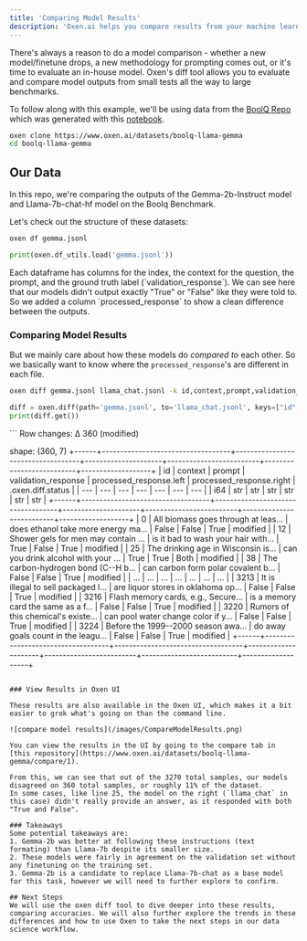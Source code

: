 ```yaml
---
title: 'Comparing Model Results'
description: 'Oxen.ai helps you compare results from your machine learning models.'
---
```


There's always a reason to do a model comparison - whether a new model/finetune drops, a new methodology for prompting comes out, or it's time to evaluate an in-house model. 
Oxen's diff tool allows you to evaluate and compare model outputs from small tests all the way to large benchmarks.

To follow along with this example, we'll be using data from the [BoolQ Repo](https://www.oxen.ai/datasets/boolq-llama-gemma) which was generated with this [notebook](https://www.oxen.ai/datasets/boolq-llama-gemma/file/main/gemma_llama_diff_setup.ipynb).


```bash
oxen clone https://www.oxen.ai/datasets/boolq-llama-gemma
cd boolq-llama-gemma
```

## Our Data
In this repo, we're comparing the outputs of the Gemma-2b-Instruct model and Llama-7b-chat-hf model on the Boolq Benchmark.

Let's check out the structure of these datasets:

<CodeGroup>

```bash CLI
oxen df gemma.jsonl
```

```python Python
print(oxen.df_utils.load('gemma.jsonl'))
```
</CodeGroup>
Each dataframe has columns for the index, the context for the question, the prompt, and the ground truth label (`validation_response`).
We can see here that our models didn't output exactly "True" or "False" like they were told to. So we added a column `processed_response` to show a clean difference between the outputs.

### Comparing Model Results

But we mainly care about how these models do _compared to_ each other. So we basically want to know where the `processed_response`'s are different in each file.
<CodeGroup>

```bash CLI
oxen diff gemma.jsonl llama_chat.jsonl -k id,context,prompt,validation_response -c processed_response
```

```python Python
diff = oxen.diff(path='gemma.jsonl', to='llama_chat.jsonl', keys=["id", "context", "prompt"], compares=['processed_response'])
print(diff.get())
```
</CodeGroup>
```
Row changes: 
   Δ 360 (modified)

shape: (360, 7)
+------+-----------------------------------+-----------------------------------+---------------------+-------------------------+--------------------------+-------------------+
| id   | context                           | prompt                            | validation_response | processed_response.left | processed_response.right | .oxen.diff.status |
| ---  | ---                               | ---                               | ---                 | ---                     | ---                      | ---               |
| i64  | str                               | str                               | str                 | str                     | str                      | str               |
+------+-----------------------------------+-----------------------------------+---------------------+-------------------------+--------------------------+-------------------+
| 0    | All biomass goes through at leas… | does ethanol take more energy ma… | False               | False                   | True                     | modified          |
| 12   | Shower gels for men may contain … | is it bad to wash your hair with… | True                | False                   | True                     | modified          |
| 25   | The drinking age in Wisconsin is… | can you drink alcohol with your … | True                | True                    | Both                     | modified          |
| 38   | The carbon-hydrogen bond (C--H b… | can carbon form polar covalent b… | False               | False                   | True                     | modified          |
| …    | …                                 | …                                 | …                   | …                       | …                        | …                 |
| 3213 | It is illegal to sell packaged l… | are liquor stores in oklahoma op… | False               | False                   | True                     | modified          |
| 3216 | Flash memory cards, e.g., Secure… | is a memory card the same as a f… | False               | False                   | True                     | modified          |
| 3220 | Rumors of this chemical's existe… | can pool water change color if y… | False               | False                   | True                     | modified          |
| 3224 | Before the 1999--2000 season awa… | do away goals count in the leagu… | False               | False                   | True                     | modified          |
+------+-----------------------------------+-----------------------------------+---------------------+-------------------------+--------------------------+-------------------+
```

### View Results in Oxen UI

These results are also available in the Oxen UI, which makes it a bit easier to grok what's going on than the command line.

![compare model results](/images/CompareModelResults.png)

You can view the results in the UI by going to the compare tab in [this repository](https://www.oxen.ai/datasets/boolq-llama-gemma/compare/1).

From this, we can see that out of the 3270 total samples, our models disagreed on 360 total samples, or roughly 11% of the dataset.
In some cases, like line 25, the model on the right (`llama_chat` in this case) didn't really provide an answer, as it responded with both "True and False".

### Takeaways
Some potential takeaways are: 
1. Gemma-2b was better at following these instructions (text formating) than Llama-7b despite its smaller size. 
2. These models were fairly in agreement on the validation set without any finetuning on the training set.
3. Gemma-2b is a candidate to replace Llama-7b-chat as a base model for this task, however we will need to further explore to confirm.

## Next Steps
We will use the oxen diff tool to dive deeper into these results, comparing accuracies. We will also further explore the trends in these differences and how to use Oxen to take the next steps in our data science workflow.



